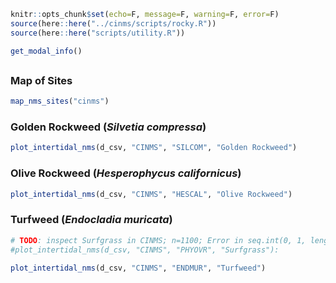 ```r
knitr::opts_chunk$set(echo=F, message=F, warning=F, error=F)
source(here::here("../cinms/scripts/rocky.R"))
source(here::here("scripts/utility.R"))
```

```r
get_modal_info()
```

## {.tabset}

### Map of Sites

```r
map_nms_sites("cinms")
```

### Golden Rockweed (_Silvetia compressa_) {.active}

```r
plot_intertidal_nms(d_csv, "CINMS", "SILCOM", "Golden Rockweed")
```

### Olive Rockweed (_Hesperophycus californicus_)

```r
plot_intertidal_nms(d_csv, "CINMS", "HESCAL", "Olive Rockweed")
```

### Turfweed (_Endocladia muricata_)

```r
# TODO: inspect Surfgrass in CINMS; n=1100; Error in seq.int(0, 1, length.out = n)
#plot_intertidal_nms(d_csv, "CINMS", "PHYOVR", "Surfgrass"):

plot_intertidal_nms(d_csv, "CINMS", "ENDMUR", "Turfweed")
```









